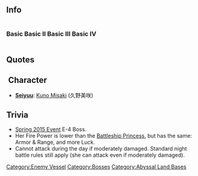 ==Info==
<div style="display: inline-block;">
===Basic===
{{EnemyShipInfoKai|Harbour Water Demon/|los=auto|los_max=auto|evasion=auto|evasion_max=auto|asw=auto|asw_max=auto}}
</div>

<div style="display: inline-block;">
===Basic II===
{{EnemyShipInfoKai|Harbour Water Demon/II|los=auto|los_max=auto|evasion=auto|evasion_max=auto|asw=auto|asw_max=auto}}
</div>

<div style="display: inline-block;">
===Basic III===
{{EnemyShipInfoKai|Harbour Water Demon/III|los=auto|los_max=auto|evasion=auto|evasion_max=auto|asw=auto|asw_max=auto}}
</div>

<div style="display: inline-block;">
===Basic IV===
{{EnemyShipInfoKai|Harbour Water Demon/IV|los=auto|los_max=auto|evasion=auto|evasion_max=auto|asw=auto|asw_max=auto}}
</div>

{{EnemyShipCategoriesKai|Harbour Water Demon/}}

==Quotes==
{{Abyssquote
|開幕前 =ハルノ…イクサ……ハジメテ…ミルカ……?
|EN1 =Will you try beginning…the Springtime battle…?
|Note1 =In this sentence, Japanese Word '始めてみる' will be translated into 'try beginning it  '.  She provokes our Ship Girls. 
|砲撃 =スコシハヤルノカ…タノシイナァ… 
|EN0 = You are a bit capable...This is fun...
|Note0 = 
|被弾 =イコクノチ…イコクノウミ……サビシイナァ… 
|EN2 = A foreign land... A foreign sea...... How lonely...
|Note2 =True Japanese is<br>異国の地…異国の海…寂しいな… 
|昼戦終了時 =ハナ…サクラ…キレイナモノ…ね。 
|EN3 = Flowers... Sakura... are beautiful things... aren't they.
|Note3 = 
|Clip1 = {{Audio|file=Harbour Water Demon Intro.ogg}}|Clip0 = {{Audio|file=Harbour Water Demon Attack.ogg}}|Clip3 = {{Audio|file=Harbour Water Demon Destroyed.ogg}}|Clip2 = {{Audio|file=Harbour Water Demon Damaged.ogg}}}}
== Character ==
* '''[[Glossary#List of Vessels by Japanese Voice Actresses|Seiyuu]]''': [http://myanimelist.net/people/11641/Misaki_Kuno Kuno Misaki] (久野美咲)
==Trivia==
* [[Spring 2015 Event]] E-4 Boss.
* Her Fire Power is lower than the [[Battleship Princess]], but has the same: Armor & Range, and more Luck.
* Cannot attack during the day if moderately damaged. Standard night battle rules still apply (she can attack even if moderately damaged).

{{Enemyshiplist}}
[[Category:Enemy Vessel]]
[[Category:Bosses]]
[[Category:Abyssal Land Bases]]